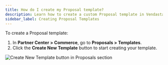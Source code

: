```yaml
---
title: How do I create my Proposal template?
description: Learn how to create a custom Proposal template in Vendasta's Commerce module to better present your offerings to clients.
sidebar_label: Creating Proposal Templates
---
```


To create a Proposal template:

1. In **Partner Center > Commerce**, go to **Proposals > Templates**.
2. Click the **Create New Template** button to start creating your template.

![Create New Template button in Proposals section](/img/commerce/proposals/create-template.jpg)